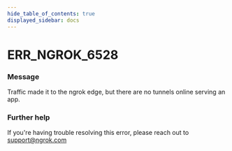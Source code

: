 ```yaml
---
hide_table_of_contents: true
displayed_sidebar: docs
---
```



# ERR_NGROK_6528

### Message

Traffic made it to the ngrok edge, but there are no tunnels online serving an app.

<ErrorDetails error="err_ngrok_6528" />

### Further help

If you're having trouble resolving this error, please reach out to [support@ngrok.com](mailto:support@ngrok.com?subject=Help%20with%20ERR_NGROK_6528)

